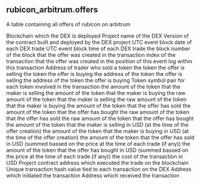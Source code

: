 ## rubicon_arbitrum.offers 
A table containing all offers of rubicon on arbitrum


<ParamField path="blockchain">
Blockchain which the DEX is deployed
</ParamField>
<ParamField path="project">
Project name of the DEX
</ParamField>
<ParamField path="version">
Version of the contract built and deployed by the DEX project
</ParamField>
<ParamField path="block_date">
UTC event block date of each DEX trade
</ParamField>
<ParamField path="block_time">
UTC event block time of each DEX trade
</ParamField>
<ParamField path="block_number">
the block number of the block that the offer was created in
</ParamField>
<ParamField path="tx_index">
the transaction index of the transaction that the offer was created in
</ParamField>
<ParamField path="evt_index">
the position of this event log within this transaction
</ParamField>
<ParamField path="maker">
Address of trader who sold a token
</ParamField>
<ParamField path="sell_token_symbol">
the token the offer is selling
</ParamField>
<ParamField path="buy_token_symbol">
the token the offer is buying
</ParamField>
<ParamField path="sell_token_address">
the address of the token the offer is selling
</ParamField>
<ParamField path="buy_token_address">
the address of the token the offer is buying
</ParamField>
<ParamField path="token_pair">
Token symbol pair for each token involved in the transaction
</ParamField>
<ParamField path="sell_amount">
the amount of the token that the maker is selling
</ParamField>
<ParamField path="buy_amount">
the amount of the token that the maker is buying
</ParamField>
<ParamField path="sell_amount_raw">
the raw amount of the token that the maker is selling
</ParamField>
<ParamField path="buy_amount_raw">
the raw amount of the token that the maker is buying
</ParamField>
<ParamField path="sold_amount">
the amount of the token that the offer has sold
</ParamField>
<ParamField path="bought_amount">
the amount of the token that the offer has bought
</ParamField>
<ParamField path="sold_amount_raw">
the raw amount of the token that the offer has sold
</ParamField>
<ParamField path="bought_amount_raw">
the raw amount of the token that the offer has bought
</ParamField>
<ParamField path="sell_amount_usd">
the amount of the token that the maker is selling in USD (at the time of the offer creation)
</ParamField>
<ParamField path="buy_amount_usd">
the amount of the token that the maker is buying in USD (at the time of the offer creation)
</ParamField>
<ParamField path="sold_amount_usd">
the amount of the token that the offer has sold in USD (summed bassed on the price at the time of each trade (if any))
</ParamField>
<ParamField path="bought_amount_usd">
the amount of the token that the offer has bought in USD (summed bassed on the price at the time of each trade (if any))
</ParamField>
<ParamField path="txn_cost_usd">
the cost of the transaction in USD
</ParamField>
<ParamField path="project_contract_address">
Project contract address which executed the trade on the blockchain
</ParamField>
<ParamField path="tx_hash">
Unique transaction hash value tied to each transaction on the DEX
</ParamField>
<ParamField path="tx_from">
Address which initiated the transaction
</ParamField>
<ParamField path="tx_to">
Address which received the transaction
</ParamField>
